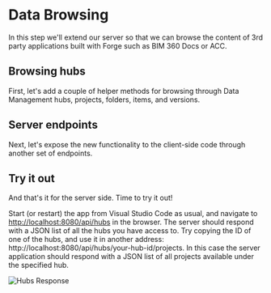 


# Data Browsing

In this step we'll extend our server so that we can browse the content of 3rd party
applications built with Forge such as BIM 360 Docs or ACC.

## Browsing hubs

First, let's add a couple of helper methods for browsing through Data Management hubs,
projects, folders, items, and versions.

<Tabs groupId="development-environment">
    <TabItem value="nodejs-vscode" label="Node.js & VSCode" default>
        <NodeJsVsCodeHubs />
    </TabItem>
    <TabItem value="dotnet-vscode" label=".NET 6 & VSCode" default>
        <DotNetHubs />
    </TabItem>
    <TabItem value="dotnet-vs2022" label=".NET 6 & VS2022" default>
        <DotNetHubs />
    </TabItem>
</Tabs>

## Server endpoints

Next, let's expose the new functionality to the client-side code through another
set of endpoints.

<Tabs groupId="development-environment">
    <TabItem value="nodejs-vscode" label="Node.js & VSCode" default>
        <NodeJsVsCodeEndpoints />
    </TabItem>
    <TabItem value="dotnet-vscode" label=".NET 6 & VSCode" default>
        <DotNetEndpoints />
    </TabItem>
    <TabItem value="dotnet-vs2022" label=".NET 6 & VS2022" default>
        <DotNetEndpoints />
    </TabItem>
</Tabs>

## Try it out

And that's it for the server side. Time to try it out!

Start (or restart) the app from Visual Studio Code as usual, and navigate to
[http://localhost:8080/api/hubs](http://localhost:8080/api/hubs) in the browser.
The server should respond with a JSON list of all the hubs you have access to.
Try copying the ID of one of the hubs, and use it in another address: http://localhost:8080/api/hubs/your-hub-id/projects.
In this case the server application should respond with a JSON list of all projects
available under the specified hub.

![Hubs Response](./_shared/hubs-response.png)
